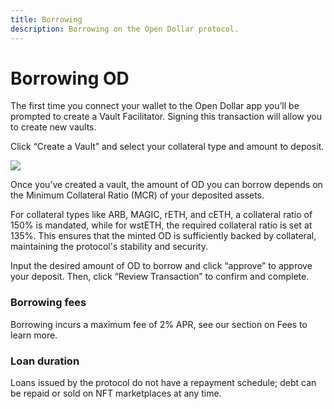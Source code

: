 ```yaml
---
title: Borrowing
description: Borrowing on the Open Dollar protocol.
---
```


# Borrowing OD

The first time you connect your wallet to the Open Dollar app you’ll be prompted to create a Vault Facilitator. Signing this transaction will allow you to create new vaults.

Click “Create a Vault” and select your collateral type and amount to deposit.

![](</img/Borrowing OD Image.png>)

Once you’ve created a vault, the amount of OD you can borrow depends on the Minimum Collateral Ratio (MCR) of your deposited assets.

For collateral types like ARB, MAGIC, rETH, and cETH, a collateral ratio of 150% is mandated, while for wstETH, the required collateral ratio is set at 135%. This ensures that the minted OD is sufficiently backed by collateral, maintaining the protocol's stability and security.

Input the desired amount of OD to borrow and click “approve” to approve your deposit. Then, click “Review Transaction” to confirm and complete.

### Borrowing fees

Borrowing incurs a maximum fee of 2% APR, see our section on Fees to learn more.

### Loan duration

Loans issued by the protocol do not have a repayment schedule; debt can be repaid or sold on NFT marketplaces at any time.
